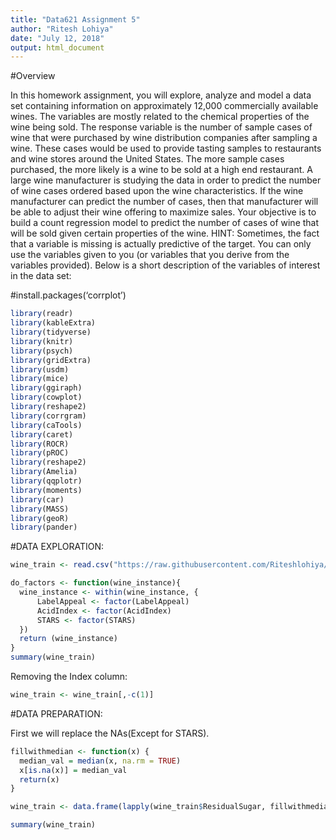 ```yaml
---
title: "Data621 Assignment 5"
author: "Ritesh Lohiya"
date: "July 12, 2018"
output: html_document
---
```


#Overview

In this homework assignment, you will explore, analyze and model a data set containing information on approximately 12,000 commercially available wines. The variables are mostly related to the chemical properties of the wine being sold. The response variable is the number of sample cases of wine that were purchased by wine distribution companies after sampling a wine. These cases would be used to provide tasting samples to restaurants and wine stores around the United States. The more sample cases purchased, the more likely is a wine to be sold at a high end restaurant. A large wine manufacturer is studying the data in order to predict the number of wine cases ordered based upon the wine characteristics. If the wine manufacturer can predict the number of cases, then that manufacturer will be able to adjust their wine offering to maximize sales. Your objective is to build a count regression model to predict the number of cases of wine that will be sold given certain properties of the wine. HINT: Sometimes, the fact that a variable is missing is actually predictive of the target. You can only use the variables given to you (or variables that you derive from the variables provided). Below is a short description of the variables of interest in the data set:

#install.packages('corrplot')

```r
library(readr)
library(kableExtra)
library(tidyverse)
library(knitr)
library(psych)
library(gridExtra)
library(usdm)
library(mice)
library(ggiraph)
library(cowplot)
library(reshape2)
library(corrgram)
library(caTools)
library(caret)
library(ROCR)
library(pROC)
library(reshape2)
library(Amelia)
library(qqplotr)
library(moments)
library(car)
library(MASS)
library(geoR)
library(pander)
```

#DATA EXPLORATION:

```r
wine_train <- read.csv("https://raw.githubusercontent.com/Riteshlohiya/Data621-Assignment-5/master/wine_training_data.csv", stringsAsFactors = FALSE) 

do_factors <- function(wine_instance){
  wine_instance <- within(wine_instance, {
      LabelAppeal <- factor(LabelAppeal)
      AcidIndex <- factor(AcidIndex)
      STARS <- factor(STARS)
  })
  return (wine_instance)
}
summary(wine_train)
```

Removing the Index column:

```r
wine_train <- wine_train[,-c(1)]
```




#DATA PREPARATION:

First we will replace the NAs(Except for STARS).


```r
fillwithmedian <- function(x) {
  median_val = median(x, na.rm = TRUE)
  x[is.na(x)] = median_val
  return(x)
}

wine_train <- data.frame(lapply(wine_train$ResidualSugar, fillwithmedian))

summary(wine_train)

```






 



















